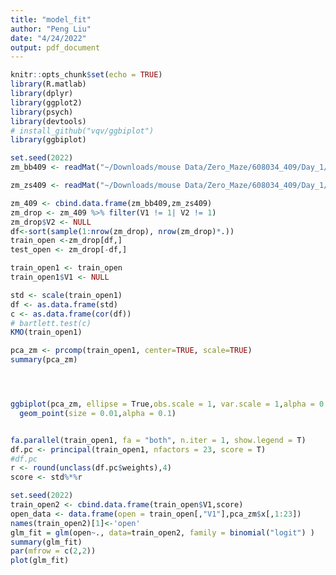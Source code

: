 ```yaml
---
title: "model_fit"
author: "Peng Liu"
date: "4/24/2022"
output: pdf_document
---
```


```r
knitr::opts_chunk$set(echo = TRUE)
library(R.matlab)
library(dplyr)
library(ggplot2)
library(psych)
library(devtools)
# install_github("vqv/ggbiplot")
library(ggbiplot)
```

```r
set.seed(2022)
zm_bb409 <- readMat("~/Downloads/mouse Data/Zero_Maze/608034_409/Day_1/Trial_001_0/binned_behavior.mat") %>% as.data.frame() %>% t() %>% as.data.frame()

zm_zs409 <- readMat("~/Downloads/mouse Data/Zero_Maze/608034_409/Day_1/Trial_001_0/binned_zscore.mat")%>% as.data.frame()

zm_409 <- cbind.data.frame(zm_bb409,zm_zs409)
zm_drop <- zm_409 %>% filter(V1 != 1| V2 != 1)
zm_drop$V2 <- NULL
df<-sort(sample(1:nrow(zm_drop), nrow(zm_drop)*.))
train_open <-zm_drop[df,]
test_open <- zm_drop[-df,]

```

```r
train_open1 <- train_open
train_open1$V1 <- NULL

std <- scale(train_open1)
df <- as.data.frame(std)
c <- as.data.frame(cor(df))  
# bartlett.test(c) 
KMO(train_open1) 

pca_zm <- prcomp(train_open1, center=TRUE, scale=TRUE)
summary(pca_zm)




ggbiplot(pca_zm, ellipse = True,obs.scale = 1, var.scale = 1,alpha = 0.1, labels.size = 0.01)+
  geom_point(size = 0.01,alpha = 0.1)


fa.parallel(train_open1, fa = "both", n.iter = 1, show.legend = T)
df.pc <- principal(train_open1, nfactors = 23, score = T)
#df.pc
r <- round(unclass(df.pc$weights),4)
score <- std%*%r
```

```r
set.seed(2022)
train_open2 <- cbind.data.frame(train_open$V1,score)
open_data <- data.frame(open = train_open[,"V1"],pca_zm$x[,1:23])
names(train_open2)[1]<-'open'
glm_fit = glm(open~., data=train_open2, family = binomial("logit") )
summary(glm_fit)
par(mfrow = c(2,2))
plot(glm_fit)
```
